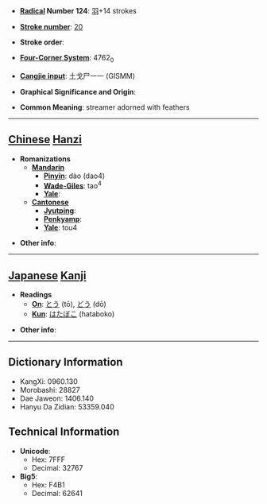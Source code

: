 * '''[[Wiktionary:Chinese radical index| Radical]] Number 124''': [[Wiktionary:Chinese radical index 羽|羽]]+14 strokes

* '''[[Wiktionary:Chinese total strokes index|Stroke number]]''': [[Wiktionary:Chinese total strokes index 20|20]]

* '''Stroke order''': 

* '''[[Wiktionary:Chinese four corner index|Four-Corner System]]''': 4762<sub>0</sub>

* '''[[Wiktionary:Chinese Cangjie index|Cangjie input]]''': 土戈尸一一 (GISMM)

* '''Graphical Significance and Origin''': 

* '''Common Meaning''': streamer adorned with feathers

----

== [[Chinese]] [[Hanzi]] ==

* '''Romanizations'''
** '''[[Mandarin]]'''
*** '''[[Pinyin]]''': dào (dao4)
*** '''[[Wade-Giles]]''': tao<sup>4</sup>
*** '''[[Yale]]''': 
** '''[[Cantonese]]'''
*** '''[[Jyutping]]''':
*** '''[[Penkyamp]]''': 
*** '''[[Yale]]''': tou4

* '''Other info''': 

----

== [[Japanese]] [[Kanji]] ==

* '''Readings'''
** '''[[On]]''': [[とう]] (tō), [[どう]] (dō)
** '''[[Kun]]''': [[はたぼこ]] (hataboko)

* '''Other info''':  

----

== Dictionary Information ==

* KangXi: 0960.130
* Morobashi: 28827
* Dae Jaweon: 1406.140
* Hanyu Da Zidian: 53359.040

== Technical Information ==

* '''Unicode''':
** Hex: 7FFF
** Decimal: 32767
* '''Big5''':
** Hex: F4B1
** Decimal: 62641